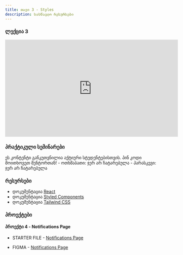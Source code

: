 ```yaml
---
title: თავი 3 - Styles
description: სასწავლო რესურსები
---
```


### ლექცია 3
<iframe width="560" height="315" src="https://www.youtube.com/embed/FoUNg3r9ECw?si=KYcMAAXtgP6hKXBn" title="YouTube video player" frameborder="0" allow="accelerometer; autoplay; clipboard-write; encrypted-media; gyroscope; picture-in-picture; web-share" allowFullScreen></iframe>


### პრაქტიკული სემინარები

<Card>
  <PinCodeProtectedContent>
    <Locked>
      ეს კონტენტი განკუთვნილია აქტიური სტუდენტებისთვის. პინ კოდი მოითხოვეთ
      მენტორთან!
    </Locked>
    <Unlocked>
      - ოთხშაბათი: ჯერ არ ჩატარებულა
      - პარასკევი: ჯერ არ ჩატარებულა
    </Unlocked>
  </PinCodeProtectedContent>
</Card>

### რესურსები
- დოკუმენტაცია [React](https://react.dev)
- დოკუმენტაცია [Styled Components](https://styled-components.com/)
- დოკუმენტაცია [Tailwind CSS](https://tailwindcss.com/)

### პროექტები

#### პროექტი 4 - Notifications Page

- STARTER FILE - [Notifications Page](https://drive.google.com/file/d/1ySIaST0l4oXX09tku6gXZDwdYmuHApDe/view?usp=sharing)

- FIGMA - [Notifications Page](https://www.figma.com/file/G09JA6Wjksi3IXa8CAnoDF/notifications-page)
